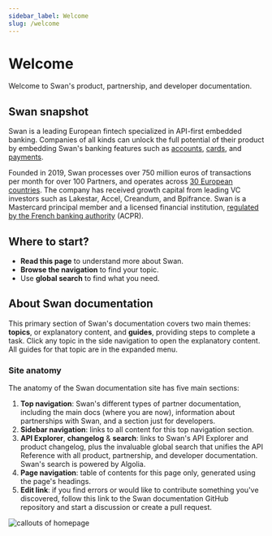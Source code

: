 ```yaml
---
sidebar_label: Welcome
slug: /welcome
---
```


# Welcome

Welcome to Swan's product, partnership, and developer documentation.

## Swan snapshot

Swan is a leading European fintech specialized in API-first embedded banking.
Companies of all kinds can unlock the full potential of their product by embedding Swan's banking features such as [accounts](./topics/accounts/index.mdx), [cards](./topics/cards/index.mdx), and [payments](./topics/payments/index.mdx).

Founded in 2019, Swan processes over 750 million euros of transactions per month for over 100 Partners, and operates across [30 European countries](./partnership/overview/country-coverage.mdx).
The company has received growth capital from leading VC investors such as Lakestar, Accel, Creandum, and Bpifrance.
Swan is a Mastercard principal member and a licensed financial institution, [regulated by the French banking authority](./partnership/index.mdx#license) (ACPR).

## Where to start?

- **Read this page** to understand more about Swan.
- **Browse the navigation** to find your topic.
- Use **global search** to find what you need.

## About Swan documentation

This primary section of Swan's documentation covers two main themes: **topics**, or explanatory content, and **guides**, providing steps to complete a task.
Click any topic in the side navigation to open the explanatory content.
All guides for that topic are in the expanded menu.

### Site anatomy

The anatomy of the Swan documentation site has five main sections:

1. **Top navigation**: Swan's different types of partner documentation, including the main docs (where you are now), information about partnerships with Swan, and a section just for developers.
1. **Sidebar navigation**: links to all content for this top navigation section.
1. **API Explorer**, **changelog** & **search**: links to Swan's API Explorer and product changelog, plus the invaluable global search that unifies the API Reference with all product, partnership, and developer documentation. Swan's search is powered by Algolia.
1. **Page navigation**: table of contents for this page only, generated using the page's headings.
1. **Edit link**: if you find errors or would like to contribute something you've discovered, follow this link to the Swan documentation GitHub repository and start a discussion or create a pull request.

![callouts of homepage](./images/topics/welcome/docs-anatomy.png)
